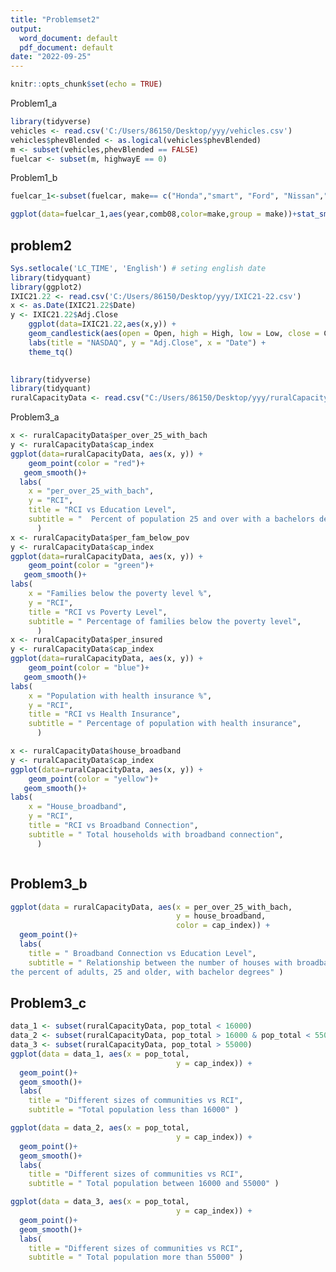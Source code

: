 ---
title: "Problemset2"
output:
  word_document: default
  pdf_document: default
date: "2022-09-25"
---

```{r setup, include=FALSE}
knitr::opts_chunk$set(echo = TRUE)
```



Problem1_a
```{r, message=FALSE}
library(tidyverse)
vehicles <- read.csv('C:/Users/86150/Desktop/yyy/vehicles.csv')
vehicles$phevBlended <- as.logical(vehicles$phevBlended)
m <- subset(vehicles,phevBlended == FALSE)
fuelcar <- subset(m, highwayE == 0)

``` 
Problem1_b

```{r}
fuelcar_1<-subset(fuelcar, make== c("Honda","smart", "Ford", "Nissan","Ferrari"))

ggplot(data=fuelcar_1,aes(year,comb08,color=make,group = make))+stat_smooth(method = lm)+geom_point(pch=20)+theme(plot.title = element_text(hjust = 0.5))+labs(title=" Fuel Economy Progress",y="mpg ",x="year") 
```





## problem2
```{r}
Sys.setlocale('LC_TIME', 'English') # seting english date
library(tidyquant)
library(ggplot2)
IXIC21.22 <- read.csv('C:/Users/86150/Desktop/yyy/IXIC21-22.csv')
x <- as.Date(IXIC21.22$Date)
y <- IXIC21.22$Adj.Close
    ggplot(data=IXIC21.22,aes(x,y)) +
    geom_candlestick(aes(open = Open, high = High, low = Low, close = Close)) +
    labs(title = "NASDAQ", y = "Adj.Close", x = "Date") +
    theme_tq()
   
```

```{r}
library(tidyverse)
library(tidyquant)
ruralCapacityData <- read.csv("C:/Users/86150/Desktop/yyy/ruralCapacityData.csv")


```

Problem3_a
```{r}
x <- ruralCapacityData$per_over_25_with_bach
y <- ruralCapacityData$cap_index
ggplot(data=ruralCapacityData, aes(x, y)) +
    geom_point(color = "red")+
   geom_smooth()+
  labs(
    x = "per_over_25_with_bach",
    y = "RCI",
    title = "RCI vs Education Level",
    subtitle = "  Percent of population 25 and over with a bachelors degree",
      )
x <- ruralCapacityData$per_fam_below_pov
y <- ruralCapacityData$cap_index
ggplot(data=ruralCapacityData, aes(x, y)) +
    geom_point(color = "green")+
   geom_smooth()+
labs(
    x = "Families below the poverty level %",
    y = "RCI",
    title = "RCI vs Poverty Level",
    subtitle = " Percentage of families below the poverty level",
      )
x <- ruralCapacityData$per_insured
y <- ruralCapacityData$cap_index
ggplot(data=ruralCapacityData, aes(x, y)) +
    geom_point(color = "blue")+
   geom_smooth()+
labs(
    x = "Population with health insurance %",
    y = "RCI",
    title = "RCI vs Health Insurance",
    subtitle = " Percentage of population with health insurance",
      )

x <- ruralCapacityData$house_broadband
y <- ruralCapacityData$cap_index
ggplot(data=ruralCapacityData, aes(x, y)) +
    geom_point(color = "yellow")+
   geom_smooth()+
labs(
    x = "House_broadband",
    y = "RCI",
    title = "RCI vs Broadband Connection",
    subtitle = " Total households with broadband connection",
      )



```

## Problem3_b
```{r}
ggplot(data = ruralCapacityData, aes(x = per_over_25_with_bach,
                                     y = house_broadband,
                                     color = cap_index)) +
  geom_point()+
  labs(
    title = " Broadband Connection vs Education Level",
    subtitle = " Relationship between the number of houses with broadband and
the percent of adults, 25 and older, with bachelor degrees" )


```

## Problem3_c
```{r}
data_1 <- subset(ruralCapacityData, pop_total < 16000)
data_2 <- subset(ruralCapacityData, pop_total > 16000 & pop_total < 55000)
data_3 <- subset(ruralCapacityData, pop_total > 55000)
ggplot(data = data_1, aes(x = pop_total,
                                     y = cap_index)) +
  geom_point()+
  geom_smooth()+
  labs(
    title = "Different sizes of communities vs RCI",
    subtitle = "Total population less than 16000" )

ggplot(data = data_2, aes(x = pop_total,
                                     y = cap_index)) +
  geom_point()+
  geom_smooth()+
  labs(
    title = "Different sizes of communities vs RCI",
    subtitle = " Total population between 16000 and 55000" )

ggplot(data = data_3, aes(x = pop_total,
                                     y = cap_index)) +
  geom_point()+
  geom_smooth()+
  labs(
    title = "Different sizes of communities vs RCI",
    subtitle = " Total population more than 55000" )


```